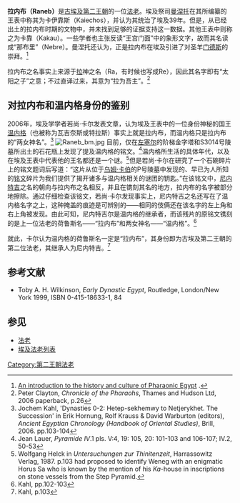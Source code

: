 {{Pharaoh Infobox | 
    Alt= 那布里 |
    Name= 拉内布 | 
    Image= Raneb-Stela_MetropolitanMuseum.png|
ImageSize=300|
Caption=[[大都会艺术博物馆|大都会艺术博物馆]]所藏的拉内布石碑 |
    Reign= 39年 |
    Predecessor=[[霍特普塞海姆威|霍特普塞海姆威]] |
    Successor=[[尼内特吉尔|尼内特吉尔]]|
    Dynasty=[[埃及第二王朝|埃及第二王朝]] |
}}

'''拉内布（Raneb）'''是[[古埃及|古埃及]][[第二王朝|第二王朝]]的一位[[法老|法老]]。埃及祭司[[曼涅托|曼涅托]]在其所编纂的王表中称其为卡伊靠斯（Kaiechos），并认为其统治了埃及39年。但是，从已经出土的拉内布时期的文物中，并未找到足够的证据支持这一数据。其他王表中则称之为卡靠（Kakau）。一些学者也主张反读“王宫门面”中的象形文字，故而其名读成“那布里”（Nebre）。曼涅托还认为，正是拉内布在埃及引进了对圣羊[[门德斯|门德斯]]的崇拜。<ref>[http://www.reshafim.org.il/ad/egypt/history1-2.htm#2nd An introduction to the history and culture of Pharaonic Egypt] {{Wayback|url=http://www.reshafim.org.il/ad/egypt/history1-2.htm#2nd |date=20190405115915 }}.</ref>

拉内布之名事实上来源于[[拉_(神祇)|拉]]神之名（Ra，有时候也写成Re），因此其名字即有“太阳之子”之意；不过直译过来，其意为“拉为吾主”。<ref>Peter Clayton, ''Chronicle of the Pharaohs'', Thames and Hudson Ltd, 2006 paperback, p.26</ref>

== 对拉内布和温内格身份的鉴别 ==
2006年，埃及学学者若尚·卡尔发表文章，认为埃及王表中的一位身份神秘的国王[[温内格|温内格]]（也被称为瓦吉奈斯或特拉斯）事实上就是拉内布，而温内格只是拉内布的“两女神名”。<ref>Jochem Kahl, 'Dynasties 0-2: Hetep-sekhemwy to Netjerykhet. The Succession' in Erik Hornung, Rolf Krauss & David Warburton (editors), ''Ancient Egyptian Chronology (Handbook of Oriental Studies)'', Brill, 2006. pp.103-104</ref>
[[File:Raneb_bm.jpg|thumb]]
目前，仅在[[左塞尔|左塞尔]]的阶梯金字塔和S3014号陵墓所出土的石花瓶上发现了提及温内格的铭文。<ref>Jean Lauer, ''Pyramide IV''.1 pls. V:4, 19: 105, 20: 101-103 and 106-107; IV.2, 50-53</ref>温内格所生活的具体年代，以及在埃及王表中代表他的王名都还是一个谜。<ref>Wolfgang Helck in ''Untersuchungen zur Thinitenzeit'', Harrassowitz Verlag, 1987. p.103 had proposed to identify Weneg with an enigmatic Horus Sa who is known by the mention of his ''Ka''-house in inscriptions on stone vessels from the Step Pyramid.</ref>但是若尚·卡尔在研究了一个石碗碎片上的铭文题词后写道：“这片从位于[[乌姆·卡伯|乌姆·卡伯]]的P号陵墓中发现的、早已为人所知的[[铭文|铭文]]碎片为我们提供了揭开诸多与温内格相关的谜团的钥匙。”在该铭文中，[[尼内特吉|尼内特吉]]之名的朝向与拉内布之名相反，并且在镌刻其名的地方，拉内布的名字被部分地擦除。通过仔细检查该铭文，若尚·卡尔发现事实上，尼内特吉之名还写在了温内格名字之上，这种掩盖的痕迹是可辨别的——相同的伎俩还在该名字的左上角和右上角被发现。由此可知，尼内特吉尔是温内格的继承者，而该残片的原铭文镌刻的是上一位法老的荷鲁斯名——“拉内布”和两女神名——“温内格”。<ref>Kahl, pp.102-103</ref>

就此，卡尔认为温内格的荷鲁斯名一定是“拉内布”，其身份即为古埃及第二王朝的第二位法老，其继承人为尼内特吉。<ref>Kahl, p.103</ref>

== 参考文献 ==
{{reflist}}
* Toby A. H. Wilkinson, ''Early Dynastic Egypt'', Routledge, London/New York 1999, ISBN 0-415-18633-1, 84

== 参见 ==
* [[法老|法老]]
* [[埃及法老列表|埃及法老列表]]

{{Pharaoh | Prev=[[霍特普塞海姆威|霍特普塞海姆威]] | Dynasty=[[埃及第二王朝|第二王朝]] | Next=[[尼内特吉|尼内特吉]]}}
{{Commonscat|Raneb}}
[[Category:第二王朝法老|Category:第二王朝法老]]
{{著名埃及统治者}}